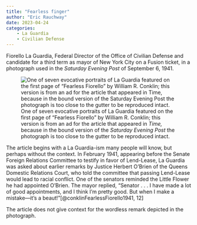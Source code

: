 ```yaml
---
title: "Fearless finger"
author: "Eric Rauchway"
date: 2023-04-24
categories:
    - La Guardia
    - Civilian Defense
---
```


Fiorello La Guardia, Federal Director of the Office of Civilian Defense and candidate for a third term as mayor of New York City on a Fusion ticket, in a photograph used in the *Saturday Evening Post* of September 6, 1941.

![One of seven evocative portraits of La Guardia featured on the first page of "Fearless Fiorello" by William R. Conklin; this version is from an ad for the article that appeared in *Time,* because in the bound version of the *Saturday Evening Post* the photograph is too close to the gutter to be reproduced intact.](IMG_5672.JPG)

The article begins with a La Guardia-ism many people will know, but perhaps without the context. In February 1941, appearing before the Senate Foreign Relations Committee to testify in favor of Lend-Lease, La Guardia was asked about earlier remarks by Justice Herbert O'Brien of the Queens Domestic Relations Court, who told the committee that passing Lend-Lease would lead to racial conflict. One of the senators reminded the Little Flower he had appointed O'Brien. The mayor replied, "Senator . . . I have made a lot of good appointments, and I think I'm pretty good. But when I make a mistake---it's a beaut!"[@conklinFearlessFiorello1941, 12]

The article does not give context for the wordless remark depicted in the photograph.
